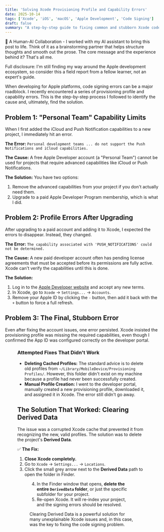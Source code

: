 ```yaml
---
title: 'Solving Xcode Provisioning Profile and Capability Errors'
date: 2025-10-14
tags: ['Xcode', 'iOS', 'macOS', 'Apple Development', 'Code Signing']
draft: false
summary: "A step-by-step guide to fixing common and stubborn Xcode code signing errors, from 'Personal Team' limits to clearing the Derived Data cache."
---
```


🤝 A Human-AI Collaboration - I worked with my AI assistant to bring this post to life. Think of it as a brainstorming partner that helps structure thoughts and smooth out the prose. The core message and the experience behind it? That's all me.

Full disclosure: I'm still finding my way around the Apple development ecosystem, so consider this a field report from a fellow learner, not an expert's guide.

When developing for Apple platforms, code signing errors can be a major roadblock. I recently encountered a series of provisioning profile and capability errors. This is the step-by-step process I followed to identify the cause and, ultimately, find the solution.

## Problem 1: "Personal Team" Capability Limits

When I first added the iCloud and Push Notification capabilities to a new project, I immediately hit an error.

**The Error:**
`Personal development teams ... do not support the Push Notifications and iCloud capabilities.`

**The Cause:**
A free Apple Developer account (a "Personal Team") cannot be used for projects that require advanced capabilities like iCloud or Push Notifications.

**The Solution:**
You have two options:
1.  Remove the advanced capabilities from your project if you don't actually need them.
2.  Upgrade to a paid Apple Developer Program membership, which is what I did.

## Problem 2: Profile Errors After Upgrading

After upgrading to a paid account and adding it to Xcode, I expected the errors to disappear. Instead, they changed.

**The Error:**
`The capability associated with 'PUSH_NOTIFICATIONS' could not be determined.`

**The Cause:**
A new paid developer account often has pending license agreements that must be accepted before its permissions are fully active. Xcode can't verify the capabilities until this is done.

**The Solution:**
1.  Log in to the [Apple Developer website](https://developer.apple.com/) and accept any new terms.
2.  In Xcode, go to `Xcode` -> `Settings...` -> `Accounts`.
3.  Remove your Apple ID by clicking the `-` button, then add it back with the `+` button to force a full refresh.

## Problem 3: The Final, Stubborn Error

Even after fixing the account issues, one error persisted. Xcode insisted the provisioning profile was missing the required capabilities, even though I confirmed the App ID was configured correctly on the developer portal.

<Figure
  key="/images/missing-capabilities-error.png"
  src="/images/missing-capabilities-error.png"
  alt="Xcode dialog showing a provisioning profile with 2 missing capabilities: iCloud and Push Notifications."
  caption="The error: The profile was missing capabilities that were enabled online."
/>

### Attempted Fixes That Didn't Work

* **Deleting Cached Profiles:** The standard advice is to delete old profiles from `~/Library/MobileDevice/Provisioning Profiles/`. However, this folder didn't exist on my machine because a profile had never been successfully created.
* **Manual Profile Creation:** I went to the developer portal, manually created a new provisioning profile, downloaded it, and assigned it in Xcode. The error still didn't go away.

## The Solution That Worked: Clearing Derived Data

The issue was a corrupted Xcode cache that prevented it from recognizing the new, valid profiles. The solution was to delete the project's **Derived Data**.

✅ **The Fix:**
1.  **Close Xcode completely.**
2.  Go to `Xcode` -> `Settings...` -> `Locations`.
3.  Click the small grey arrow next to the **Derived Data** path to open the folder in Finder.

<Figure
  key="/images/derived-data-location.png"
  src="/images/derived-data-location.png"
  alt="Xcode's Locations settings panel showing the path for Derived Data."
  caption="Finding the Derived Data path in Xcode's settings."
/>

4.  In the Finder window that opens, **delete the entire `DerivedData` folder**, or just the specific subfolder for your project.
5.  Re-open Xcode. It will re-index your project, and the signing errors should be resolved.

Clearing Derived Data is a powerful solution for many unexplainable Xcode issues and, in this case, was the key to fixing the code signing problem.
